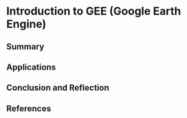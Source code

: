 # Introduction to GEE (Google Earth Engine)

## Summary

## Applications

## Conclusion and Reflection

## References

::: {#refs}
:::

